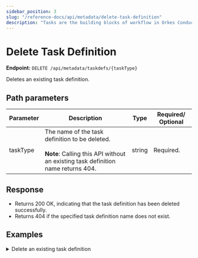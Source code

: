 ```yaml
---
sidebar_position: 3
slug: "/reference-docs/api/metadata/delete-task-definition"
description: "Tasks are the building blocks of workflow in Orkes Conductor. This API is used to delete task definitions in Orkes Conductor."
---
```



# Delete Task Definition

**Endpoint:** `DELETE /api/metadata/taskdefs/{taskType}`

Deletes an existing task definition.

## Path parameters

| Parameter | Description                                    | Type   | Required/ Optional |
| --------- | ---------------------------------------------- | ------ | ------------------ |
| taskType  | The name of the task definition to be deleted.<br/><br/>**Note**: Calling this API without an existing task definition name returns 404. | string | Required.          |

## Response

- Returns 200 OK, indicating that the task definition has been deleted successfully.
- Returns 404 if the specified task definition name does not exist.

## Examples

<details>
<summary>Delete an existing task definition</summary>

**Request**

```bash
curl -X 'DELETE' \
  'https://<YOUR_CLUSTER>/api/metadata/taskdefs/sample-api-test' \
  -H 'accept: */*' \
  -H 'X-Authorization: <TOKEN>'
```

**Response**

Returns 200 OK, indicating that the task definition has been deleted successfully.

</details>
